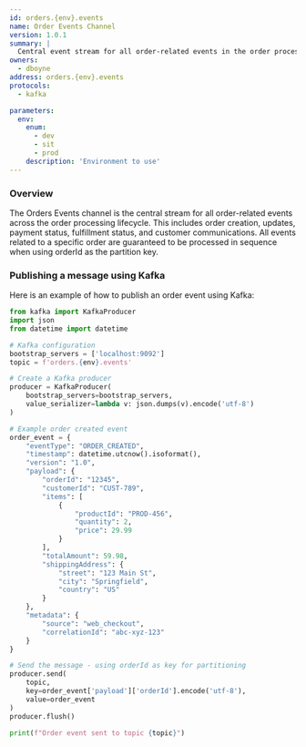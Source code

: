 ```yaml
---
id: orders.{env}.events
name: Order Events Channel
version: 1.0.1
summary: |
  Central event stream for all order-related events in the order processing lifecycle
owners:
  - dboyne
address: orders.{env}.events
protocols:
  - kafka

parameters:
  env:
    enum:
      - dev
      - sit
      - prod
    description: 'Environment to use'
---
```


### Overview

The Orders Events channel is the central stream for all order-related events across the order processing lifecycle. This includes order creation, updates, payment status, fulfillment status, and customer communications. All events related to a specific order are guaranteed to be processed in sequence when using orderId as the partition key.

<ChannelInformation />

### Publishing a message using Kafka

Here is an example of how to publish an order event using Kafka:

```python
from kafka import KafkaProducer
import json
from datetime import datetime

# Kafka configuration
bootstrap_servers = ['localhost:9092']
topic = f'orders.{env}.events'

# Create a Kafka producer
producer = KafkaProducer(
    bootstrap_servers=bootstrap_servers,
    value_serializer=lambda v: json.dumps(v).encode('utf-8')
)

# Example order created event
order_event = {
    "eventType": "ORDER_CREATED",
    "timestamp": datetime.utcnow().isoformat(),
    "version": "1.0",
    "payload": {
        "orderId": "12345",
        "customerId": "CUST-789",
        "items": [
            {
                "productId": "PROD-456",
                "quantity": 2,
                "price": 29.99
            }
        ],
        "totalAmount": 59.98,
        "shippingAddress": {
            "street": "123 Main St",
            "city": "Springfield",
            "country": "US"
        }
    },
    "metadata": {
        "source": "web_checkout",
        "correlationId": "abc-xyz-123"
    }
}

# Send the message - using orderId as key for partitioning
producer.send(
    topic,
    key=order_event['payload']['orderId'].encode('utf-8'),
    value=order_event
)
producer.flush()

print(f"Order event sent to topic {topic}")
```
